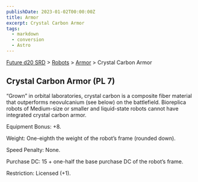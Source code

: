 ```yaml
---
publishDate: 2023-01-02T00:00:00Z
title: Armor
excerpt: Crystal Carbon Armor
tags:
  - markdown
  - conversion
  - Astro
---
```






[Future d20 SRD](/#futureD20) > [Robots](future-d20-srd-robots-index) > [Armor](future-d20-srd-robots-armor-index) > Crystal Carbon Armor




## Crystal Carbon Armor (PL 7)


“Grown” in orbital laboratories, crystal carbon is a composite fiber material that outperforms neovulcanium (see below) on the battlefield. Bioreplica robots of Medium-size or smaller and liquid-state robots cannot have integrated crystal carbon armor.


Equipment Bonus: +8.


Weight: One-eighth the weight of the robot’s frame (rounded down).


Speed Penalty: None.


Purchase DC: 15 + one-half the base purchase DC of the robot’s frame.


Restriction: Licensed (+1).



